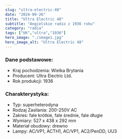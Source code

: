 ```yaml
---
slug: "ultra-electric-48"
date: "2024-09-26"
title: "Ultra Electric 48"
subtitle: "Angielskie radio z 1936 roku"
category: "radia"
tags: ["UK","ultra","1936"]
hero_image: "./image1.jpg"
hero_image_alt: "Ultra Electric 48"
---
```


### Dane podstawowe:

- Kraj pochodzenia: Wielka Brytania
- Producent: Ultra Electric Ltd.
- Rok produkcji: 1936

### Charakterystyka:

- Typ: superheterodyna
- Rodzaj Zasilania: 200-250V AC
- Zakres: fale krótkie, fale średnie, fale długie
- Wymiary: 527 x 438 x 292 mm
- Materiał obudowy: drewno
- Lampy: AC/VP1, ACTH1, AC/VP1, AC2/PenDD, UU3
